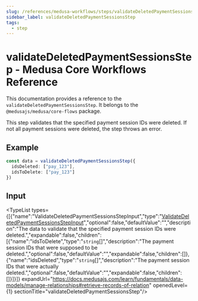 ```yaml
---
slug: /references/medusa-workflows/steps/validateDeletedPaymentSessionsStep
sidebar_label: validateDeletedPaymentSessionsStep
tags:
  - step
---
```



# validateDeletedPaymentSessionsStep - Medusa Core Workflows Reference

This documentation provides a reference to the `validateDeletedPaymentSessionsStep`. It belongs to the `@medusajs/medusa/core-flows` package.

This step validates that the specified payment session IDs were deleted.
If not all payment sessions were deleted, the step throws an error.

## Example

```ts
const data = validateDeletedPaymentSessionsStep({
  idsDeleted: ["pay_123"],
  idsToDelete: ["pay_123"]
})
```

## Input

<TypeList types={[{"name":"ValidateDeletedPaymentSessionsStepInput","type":"[ValidateDeletedPaymentSessionsStepInput](../../../../interfaces/core_flows.ValidateDeletedPaymentSessionsStepInput/page.mdx)","optional":false,"defaultValue":"","description":"The data to validate that the specified payment session IDs were deleted.","expandable":false,"children":[{"name":"idsToDelete","type":"`string`[]","description":"The payment session IDs that were supposed to be deleted.","optional":false,"defaultValue":"","expandable":false,"children":[]},{"name":"idsDeleted","type":"`string`[]","description":"The payment session IDs that were actually deleted.","optional":false,"defaultValue":"","expandable":false,"children":[]}]}]} expandUrl="https://docs.medusajs.com/learn/fundamentals/data-models/manage-relationships#retrieve-records-of-relation" openedLevel={1} sectionTitle="validateDeletedPaymentSessionsStep"/>

